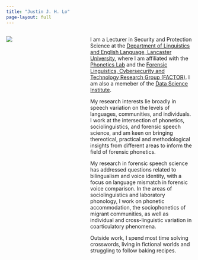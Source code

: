 ```yaml
---
title: "Justin J. H. Lo"
page-layout: full
---
```


:::: {.columns}

::: {.column width="35%"}

![](img/profile.png)

:::

::: {.column width="5%"}

:::

::: {.column width="60%"}

I am a Lecturer in Security and Protection Science at the [Department of Linguistics and English Language, Lancaster University](https://lancaster.ac.uk/linguistics/), where I am affiliated with the [Phonetics Lab](https://phoneticslab.github.io/) and the [Forensic Linguistics, Cybersecurity and Technology Research Group (FACTOR)](https://wp.lancs.ac.uk/factor/). I am also a memeber of the [Data Science Institute](https://www.lancaster.ac.uk/dsi/).

My research interests lie broadly in speech variation on the levels of languages, communities, and individuals. I work at the intersection of phonetics, sociolinguistics, and forensic speech science, and am keen on bringing thereotical, practical and methodological insights from different areas to inform the field of forensic phonetics.

My research in forensic speech science has addressed questions related to bilingualism and voice identity, with a focus on language mismatch in forensic voice comparison. In the areas of sociolinguistics and laboratory phonology, I work on phonetic accommodation, the sociophonetics of migrant communities, as well as individual and cross-linguistic variation in coarticulatory phenomena.

Outside work, I spend most time solving crosswords, living in fictional worlds and struggling to follow baking recipes.

:::

::::